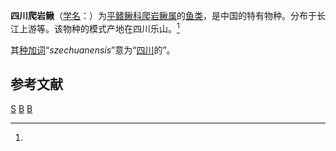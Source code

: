 {{Speciesbox 
| taxon = Beaufortia szechuanensis
| status = NE
| status_system = IUCN3.1
| authority =  Fang, 1930<ref name='id6498'>{{cite web| url =http://www.bioinfo.cn/db05/BjdwSpecies.php?action=view&id=6498| title =四川爬岩鳅| work =中国动物物种编目数据库| publisher =中国科学院微生物研究所| author =中国科学院动物研究所| accessdate =2009-04-11| deadurl =yes| archiveurl =https://web.archive.org/web/20160305032758/http://www.bioinfo.cn/db05/BjdwSpecies.php?action=view&id=6498| archivedate =2016-03-05}}</ref>
| synonyms =
}}

'''四川爬岩鳅'''（[[学名|学名]]：{{lang|la|''Beaufortia szechuanensis''}}）为[[平鳍鳅科|平鳍鳅科]][[爬岩鳅属|爬岩鳅属]]的[[鱼类|鱼类]]，是中国的特有物种。分布于长江上游等。该物种的模式产地在四川乐山。<ref name='id6498'/>

其[[种加词|种加词]]“''szechuanensis''”意为“[[四川|四川]]的”。

== 参考文献 ==
{{reflist}}

{{Taxonbar|from=Q1040597}}

[[Category:爬岩鳅属|S]]
[[Category:1930年描述的魚類|B]]
[[Category:中国特有种|B]]